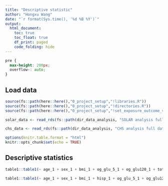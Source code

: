 ```yaml
---
title: "Descriptive statistic"
author: "Hongxu Wang"
date: "`r format(Sys.time(), '%d %B %Y')`"
output: 
  html_document:
    toc: true
    toc_float: true
    df_print: paged
    code_folding: hide
---
```


```css
pre {
  max-height: 200px;
  overflow-: auto;
}
```

## Load data
```r
source(fs::path(here::here(),"0_project_setup","!libraries.R"))
source(fs::path(here::here(),"0_project_setup","!directories.R"))
source(fs::path(here::here(),"0_project_setup","!set_exposure_outcome_vars.R"))

solar_data <- read_rds(fs::path(dir_data_analysis, "SOLAR analysis full data.rds"))

chs_data <- read_rds(fs::path(dir_data_analysis, "CHS analysis full data.rds"))

options(knitr.table.format = "html")
knitr::opts_chunk$set(echo = TRUE)
```

## Descriptive statistics 
```r

table1::table1(~ age_1 + sex_1 + bmi_1 + og_glu_5_1 + og_glu120_1 + tot_chol_1 + tag_1+ diabete_change_di + diabete_change, data = solar_data)

table1::table1(~ age_1 + sex_1 + bmi_1 + hisp_1 + og_glu_5_1 + og_glu120_1 + tot_chol_1 + tag_1+ diabete_change_di + diabete_change, data = chs_data )
```


